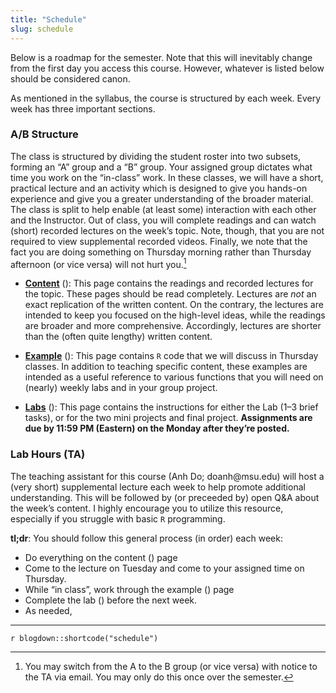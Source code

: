 ```yaml
---
title: "Schedule"
slug: schedule
---
```


Below is a roadmap for the semester. Note that this will inevitably change from the first day you access this course. However, whatever is listed below should be considered canon.

As mentioned in the syllabus, the course is structured by each week. Every week has three important sections.

### A/B Structure

The class is structured by dividing the student roster into two subsets, forming an "A" group and a "B" group. Your assigned group dictates what time you work on the "in-class" work. In these classes, we will have a short, practical lecture and an activity which is designed to give you hands-on experience and give you a greater understanding of the broader material. The class is split to help enable (at least some) interaction with each other and the Instructor. Out of class, you will complete readings and can watch (short) recorded lectures on the week's topic. Note, though, that you are not required to view supplemental recorded videos. Finally, we note that the fact you are doing something on Thursday morning rather than Thursday afternoon (or vice versa) will not hurt you.^[You may switch from the A to the B group (or vice versa) with notice to the TA via email. You may only do this once over the semester.]

- [**Content**](/content/) (<i class="fas fa-book-reader"></i>): This page contains the readings and recorded lectures for the topic. These pages should be read completely. Lectures are *not* an exact replication of the written content. On the contrary, the lectures are intended to keep you focused on the high-level ideas, while the readings are broader and more comprehensive. Accordingly, lectures are shorter than the (often quite lengthy) written content.

- [**Example**](/example/) (<i class="fas fa-laptop-code"></i>): This page contains `R` code that we will discuss in Thursday classes. In addition to teaching specific content, these examples are intended as a useful reference to various functions that you will need on (nearly) weekly labs and in your group project.

- [**Labs**](/assignment/) (<i class="fas fa-pencil-ruler"></i>): This page contains the instructions for either the Lab (1–3 brief tasks), or for the two mini projects and final project. **Assignments are due by 11:59 PM (Eastern) on the Monday after they're posted.**

### Lab Hours (TA)

The teaching assistant for this course (Anh Do; doanh@msu.edu) will host a (very short) supplemental lecture each week to help promote additional understanding. This will be followed by (or preceeded by) open Q&A about the week's content. I highly encourage you to utilize this resource, especially if you struggle with basic `R` programming.


:::note
**tl;dr**: You should follow this general process (in order) each week:

- Do everything on the content (<i class="fas fa-book-reader"></i>) page
- Come to the lecture on Tuesday and come to your assigned time on Thursday.
- While "in class", work through the example (<i class="fas fa-laptop-code"></i>) page
- Complete the lab (<i class="fas fa-pencil-ruler"></i>) before the next week.
- As needed,
:::

---

`r blogdown::shortcode("schedule")`
